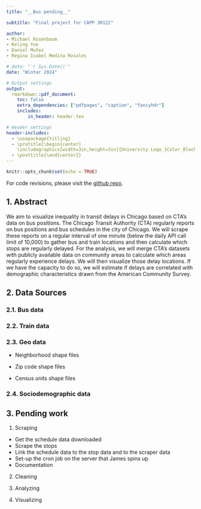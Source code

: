 ---
title: "__Bus pending__"

subtitle: "Final project for CAPP 30122"

author:
- Michael Rosenbaum
- Keling Yue 
- Daniel Muñoz
- Regina Isabel Medina Rosales

# date: "`r Sys.Date()`"
date: "Winter 2024"

# Output settings
output: 
  rmarkdown::pdf_document:
    toc: false
    extra_dependencies: ["pdfpages", "caption", "fancyhdr"]
    includes:
        in_header: header.tex

# Header settings
header-includes:
  - \usepackage{titling}
  - \pretitle{\begin{center}
    \includegraphics[width=3in,height=3in]{University Logo_1Color_Black_RGB.png}\LARGE\\}
  - \posttitle{\end{center}}
---


```{r setup, include=FALSE}
knitr::opts_chunk$set(echo = TRUE)
```

For code revisions, please visit the [github repo](https://github.com/RMedina19/bus_pending).

## 1. Abstract
We aim to visualize inequality in transit delays in Chicago based on CTA’s data on bus positions. The Chicago Transit Authority (CTA) regularly reports on bus positions and bus schedules in the city of Chicago. We will scrape these reports on a regular interval of one minute (below the daily API call limit of 10,000) to gather bus and train locations and then calculate which stops are regularly delayed. For the analysis, we will merge CTA’s datasets with publicly available data on community areas to calculate which areas regularly experience delays. We will then visualize those delay locations. If we have the capacity to do so, we will estimate if delays are correlated with demographic characteristics drawn from the American Community Survey.

## 2. Data Sources 

### 2.1. Bus data 

### 2.2. Train data 

### 2.3. Geo data 

- Neighborhood shape files

- Zip code shape files 

- Census units shape files 


### 2.4. Sociodemographic data 

## 3. Pending work 

1. Scraping 
- Get the schedule data downloaded
- Scrape the stops
- Link the schedule data to the stop data and to the scraper data
- Set-up the cron job on the server that James spins up
- Documentation

2. Cleaning 

3. Analyzing 

4. Visualizing 

